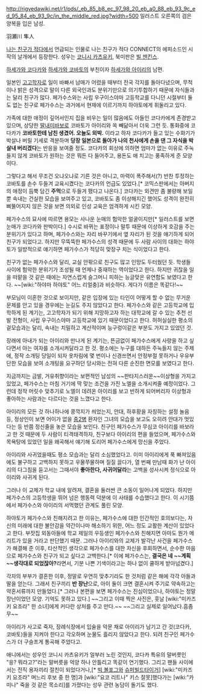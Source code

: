 http://rigvedawiki.net/r1/pds/_eb_85_b8_ec_97_98_20_eb_a0_88_eb_93_9c_ed_95_84_eb_93_9c/in_the_middle_red.jpg?width=500
일러스트 오른쪽의 검은 양복을 입은 남성.

羽瀬川 隼人

[[나는 친구가 적다]]에서 언급되는 인물로 나는 친구가 적다 CONNECT의 에피소드인 시작의 날개에서 등장한다. 성우는 [[코니시 카츠유키]], 북미판은 [[빌 젠킨스]].

[[하세가와 코다카]]와 [[하세가와 코바토]]의 부친이자 [[하세가와 아이리]]의 남편.

일본인 [[고고학자]]로 일이 바빠서 남매가 어렸을 때부터 전국 각지를 돌아다녔으며, 무척이나 밝은 성격으로 말이 다른 외국인과도 분위기만으로 의기투합하기 때문에 자식들과는 달리 친구가 많다. 페가수스와는 사립 우구이스야마 고등학교를 다니던 시절부터 둘도 없는 친구로 페가수스는 과거에서 현재에 이르기까지 하야토에게 휘둘리고 있다.

가족에 대한 애정이 깊어서인지 집을 비우는 일이 많음에도 아들인 코다카에게 존경받고 있으며, 상당한 [[딸내미바보]]로 코바토가 아이리와 쏙 빼닮아서 더욱 그런 듯. 통화중에 코다카가 '''코바토한테 남친 생겼어. 오늘도 외박.''' 이라고 하자 코다카가 들고 있는 수화기가 박살나 버릴 기세로 격분하며 '''당장 일본으로 돌아가 나의 천사에게 손을 댄 그 자식을 박살내 버리겠다'''는 반응을 보여줄 정도. 코다카의 회상에 의하면 엄마가 없는 이유로 주눅들지 않게 코바토가 원하는 것은 뭐든 다 들어주고, 용돈도 애 치고는 풍족하게 준 모양이다. 

그렇다고 해서 무조건 오냐오냐로 기른 것은 아니고, 마력이 폭주해서(?) 반찬 투정하는 코바토를 손수 두들겨 교육시켰다는 코다카의 언급도 있었다.[* 코믹스판에서는 아버지의 애정이 듬뿍 담긴 '''주먹'''으로 두들겨 팼다고 나온다.] 코다카는 외견만 좀 불량해 보일 뿐 속내는 건실한 모습을 보여주고 있고, 코바토도 좀 이상해지긴 했어도 성격이 완전히 삐뚤어지지 않은 것을 보면 의외로 인성 교육은 엄격하게 시킨 모양.
  
페가수스의 묘사에 따르면 용모는 사나운 눈매의 험악한 얼굴이지만[* 일러스트를 보면 눈매가 코다카와 판박이다.] 수시로 바뀌는 표정이나 말투 때문에 이상하게 호감을 주는 분위기가 있다고 하며, 페가수스와는 자리 바꾸기에서 옆 자리가 된 것을 얘기하게 되어 친구가 되었다고. 하지만 무뚝뚝한 페가수스의 성격 때문에 두 사람 사이의 대화는 하야토가 일방적으로 얘기하면 페가수스가 적당히 맞장구 치는 식이었다고 한다.  

친구가 없는 페가수스와 달리, 교실 안팎으로 친구도 많고 인망도 두터웠던 듯. 학생들 사이에 험악한 분위기가 조성될 때 언제나 중재하는 역이었다고 한다. 하지만 귀찮을 일을 떠맡을 것 같은 때에는 자연스럽게 슬그머니 피하는 능글맞은 유연함도 보였다고 한다. ~~[wiki:"하야마 하야토" 어느 리얼충]과 비슷하다. 게다가 이름은 똑같다!~~

부모님이 이혼한 것으로 보이지만, 같은 입장에 있는 타인이 어떻게 할 수 없는 무거운 문제를 안고 있을 경우에는 눈길도 주지 않았다고 한다. 페가수스와 같은 고등학교에 입학하게 된 계기는, 고고학자가 되기 위해 지망하고자 하는 대학교에 갈 수 있는 추천 선발 전형이, 사립 우구이스야마 고등학교에 있기 때문이었다고 한다. 허허실실한 평소의 겉모습과는 달리, 속내는 치밀하고 계산적이며 능구렁이같은 부분도 가지고 있었던 것.  

장래에 아내가 되는 아이리와 만나게 된 계기는, 뜬금없이 페가수스에게 사랑을 하고 싶다면서 아는 여자를 소개시켜달라고 한 것. 평소에는 누구를 대하든 주눅들지 않는 주제에, 정작 소개팅 당일이 되자 옷차림에 몇 번이나 신경쓰면서 안정부절 못하거나 우유부단한 모습을 보여 소개팅을 요구하던 당시와는 전혀 다른 순진한 면모를 보였다고 한다. 

지금까지는 금발, 거유취향이라는 보편적인 남성의 ~~판타지스러운~~이상형을 가지고 있었고, 페가수스는 마침 거기에 딱 맞는 조건을 가진 노엘을 소개시켜줄 예정이었다. 그런데 정작 머릿수 맞추기로 노엘이 데려온 아이리를 보고 반하게 되어버리자 이상형과 좋아하는 사람과는 다르다는 것을 느꼈다고 한다. 

아이리의 모든 것 하나하나에 콩깍지가 씌었는지, 안대, 하후황을 자칭하는 설정 놀음 등, 정상인이 보면 어이가 없을 [[중2병]] 환자인 그녀의 모습을 보고도 오히려 안대가 멋있다는 등 반쯤 정신줄을 놓은 모습을 보인다. 친구인 페가수스가 무심코 아이리를 바보라고 한 것 때문에 두 사람이 티격태격하자, 친구보다 아이리의 편을 들었으며, 페가수스와 목욕탕에 있었던 일을 왜곡해서 얘기해 도리어 페가수스에게 망신을 주었다. 

아이리와 사귀었을때도 평소 모습과는 달리 소심했었다고. 이미 아이리에게 푹 빠져있음에도 불구하고 고백하지 못하고 우물쭈물하며 질질 끌다가, 열 번째 만남때 화가 난 아이리의 다그침을 듣고서는 그때서야 '''좋아한다, 사귀어달라'''는 고백을 성사시켜 정식으로 아이리와 사귀게 된다.

그러나 이 교제가 학교 내에 알려져, 결혼을 둘러싼 큰 소동이 일어나게 되었다. 하지만 페가수스의 고등학생을 뛰어 넘은 행동력 덕분에 이 사태를 수습했다고 한다. 이 시기쯤에서 페가수스와 아이리의 서먹했던 관계도 풀린 모양. 

하야토가 페가수스와 친해지려고 한 이유는, 페가수스에 대한 인간적인 호의보다는, 자신의 미래에 대한 불안감을 약간이나마 해소하기 위한, 어느 정도 교활한 계산이 있었다고 한다. 부잣집 외동아들에 학교 제일의 우등생인 페가수스와 친해지면 아마도 뭔가 메리트가 있을 거라고 판단했기 때문. 그러나 아이리와의 교제가 발각난 사건을 페가수스가 해결해 준 이후, 타산적인 생각으로 페가수스를 대한 자신을 후회하면서, 순수한 마음으로 페가수스와 친구가 되고 싶다고 고백한다.[* 이에 페가수스는, '''결국은 네 ~~계획~~생각대로 되었잖아?'''라면서, 기분 나쁜 기색이라고는 하나 없이 쿨하게 받아넘겼다.]

각자의 부부가 결혼한 이후, 정말로 우연히 맞추기라도 한 것처럼 같은 해에 각각 아들과 딸을 얻는다. 그래서 친구끼리 '''반 장난'''으로, 아이 둘이 크면 결혼시켜 주기로 약속하고는 약혼서류까지 만들었다.[* 그러나 본편을 보면 페가수스는 진심이었으나, 하야토는 정말 장난이었던 모양. 기억도 못하고 있다.] ~~그리고 이때 찍은 사진은, 훗날 [wiki:"미카즈키 요조라" 한 소녀]에게 커다란 상처를 주고 만다.~~ ~~그리고 실제로 일어났다.흠좀무~~

아이리가 사고로 죽자, 장례식장에서 입술을 악문 채로 아이리가 남기고 간 것(코다카, 코바토)들을 지켜야 한다고 각오하며 눈물도 흘리지 않았다고 한다. 되려 친구인 페가수스가 더 구슬프게 통곡해 주었다고.  

애니에서는 성우인 코니시 카츠유키가 일부러 노린 것인지, 코다카 특유의 말버릇인 "응? 뭐라고?"라는 말버릇을 억양 하나 안틀리고 똑같이 연기했다. 그리고 팬들 사이에서는 전직 용자끼리 절친이 되었다거나,[* [[빅 볼포그]]와 [[슈퍼빌드타이거]]] [wiki:"미카즈키 요조라" 며느리 후보 중 한 명]과 [wiki:"요코 리트나" 키스 잘못]했다가는 [wiki:"카미나" 죽을 것 같은 목소리]를 가졌다는 성우 관련 농담이 돌기도 했다.    
